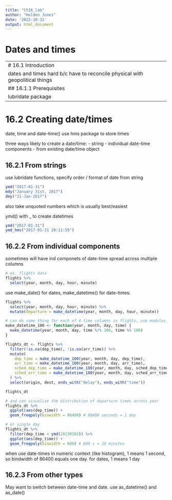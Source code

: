 ```yaml
---
title: "Ch16_lab"
author: "Holden Jones"
date: '2022-10-31'
output: html_document
---
```


# Dates and times


--------------------------------------------------------------------------------
# 16.1 Introduction

dates and times hard b/c have to reconcile physical with geopolitical things

## 16.1.1 Prerequisites

lubridate package
```r
library(tidyverse)
library(lubridate)
library(nycflights13)
```


--------------------------------------------------------------------------------
# 16.2 Creating date/times

date, time and date-time(<dttm>)
use hms package to store times

three ways likely to create a date/time:
- string
- individual date-time components
- from existing date/time object

## 16.2.1 From strings

use lubridate functions, specify order / format of date from string
```r
ymd("2017-01-31")
mdy("January 31st, 2017")
dmy("31-Jan-2017")
```

also take unquoted numbers which is usually best/easiest

ymd() with _ to create datetimes
```r
ymd("2017-01-31")
ymd_hms("2017-01-31 20:11:59")
```

## 16.2.2 From individual components

sometimes will have ind componets of date-time spread across multiple columns
```r
# ex. flights data
flights %>% 
  select(year, month, day, hour, minute)
```

use make_date() for dates, make_datetime() for date-times:
```r
flights %>% 
  select(year, month, day, hour, minute) %>% 
  mutate(departure = make_datetime(year, month, day, hour, minute))

# can do same thing for each of 4 time columns in flights, use modulus:
make_datetime_100 <- function(year, month, day, time) {
  make_datetime(year, month, day, time %/% 100, time %% 100)
}

flights_dt <- flights %>% 
  filter(!is.na(dep_time), !is.na(arr_time)) %>% 
  mutate(
    dep_time = make_datetime_100(year, month, day, dep_time),
    arr_time = make_datetime_100(year, month, day, arr_time),
    sched_dep_time = make_datetime_100(year, month, day, sched_dep_time),
    sched_arr_time = make_datetime_100(year, month, day, sched_arr_time)
  ) %>% 
  select(origin, dest, ends_with("delay"), ends_with("time"))

flights_dt

# and can visualize the distribution of departure times across year
flights_dt %>% 
  ggplot(aes(dep_time)) + 
  geom_freqpoly(binwidth = 86400) # 86400 seconds = 1 day

# or single day
flights_dt %>% 
  filter(dep_time < ymd(20130102)) %>% 
  ggplot(aes(dep_time)) + 
  geom_freqpoly(binwidth = 600) # 600 s = 10 minutes
```

when use date-times in numeric context (like histogram), 1 means 1 second, so
bindwidth of 86400 equals one day. for dates, 1 means 1 day

## 16.2.3 From other types

May want to switch between date-time and date. use as_datetime() and as_date()






